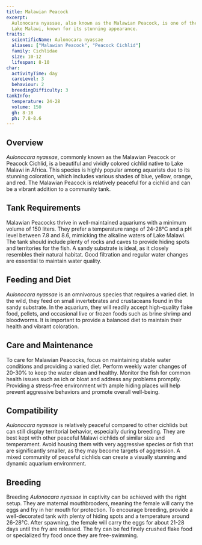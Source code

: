 ```yaml
---
title: Malawian Peacock
excerpt:
  Aulonocara nyassae, also known as the Malawian Peacock, is one of the most popular and vividly colored cichlids from
  Lake Malawi, known for its stunning appearance.
traits:
  scientificName: Aulonocara nyassae
  aliases: ["Malawian Peacock", "Peacock Cichlid"]
  family: Cichlidae
  size: 10-12
  lifespan: 8-10
char:
  activityTime: day
  careLevel: 3
  behaviour: 2
  breedingDifficulty: 3
tankInfo:
  temperature: 24-28
  volume: 150
  gh: 8-18
  ph: 7.8-8.6
---
```


## Overview

_Aulonocara nyassae_, commonly known as the Malawian Peacock or Peacock Cichlid, is a beautiful and vividly colored
cichlid native to Lake Malawi in Africa. This species is highly popular among aquarists due to its stunning coloration,
which includes various shades of blue, yellow, orange, and red. The Malawian Peacock is relatively peaceful for a
cichlid and can be a vibrant addition to a community tank.

## Tank Requirements

Malawian Peacocks thrive in well-maintained aquariums with a minimum volume of 150 liters. They prefer a temperature
range of 24-28°C and a pH level between 7.8 and 8.6, mimicking the alkaline waters of Lake Malawi. The tank should
include plenty of rocks and caves to provide hiding spots and territories for the fish. A sandy substrate is ideal, as
it closely resembles their natural habitat. Good filtration and regular water changes are essential to maintain water
quality.

## Feeding and Diet

_Aulonocara nyassae_ is an omnivorous species that requires a varied diet. In the wild, they feed on small invertebrates
and crustaceans found in the sandy substrate. In the aquarium, they will readily accept high-quality flake food,
pellets, and occasional live or frozen foods such as brine shrimp and bloodworms. It is important to provide a balanced
diet to maintain their health and vibrant coloration.

## Care and Maintenance

To care for Malawian Peacocks, focus on maintaining stable water conditions and providing a varied diet. Perform weekly
water changes of 20-30% to keep the water clean and healthy. Monitor the fish for common health issues such as ich or
bloat and address any problems promptly. Providing a stress-free environment with ample hiding places will help prevent
aggressive behaviors and promote overall well-being.

## Compatibility

_Aulonocara nyassae_ is relatively peaceful compared to other cichlids but can still display territorial behavior,
especially during breeding. They are best kept with other peaceful Malawi cichlids of similar size and temperament.
Avoid housing them with very aggressive species or fish that are significantly smaller, as they may become targets of
aggression. A mixed community of peaceful cichlids can create a visually stunning and dynamic aquarium environment.

## Breeding

Breeding _Aulonocara nyassae_ in captivity can be achieved with the right setup. They are maternal mouthbrooders,
meaning the female will carry the eggs and fry in her mouth for protection. To encourage breeding, provide a
well-decorated tank with plenty of hiding spots and a temperature around 26-28°C. After spawning, the female will carry
the eggs for about 21-28 days until the fry are released. The fry can be fed finely crushed flake food or specialized
fry food once they are free-swimming.
